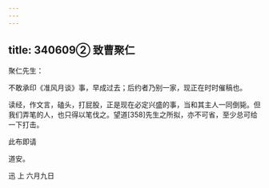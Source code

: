 ```yaml
---
---
---
```

title: 340609② 致曹聚仁
---




聚仁先生：

不敢承印《准风月谈》事，早成过去；后约者乃别一家，现正在时时催稿也。

读经，作文言，磕头，打屁股，正是现在必定兴盛的事，当和其主人一同倒毙。但我们弄笔的人，也只得以笔伐之。望道[358]先生之所拟，亦不可省，至少总可给一下打击。

此布即请

道安。

迅 上 六月九日